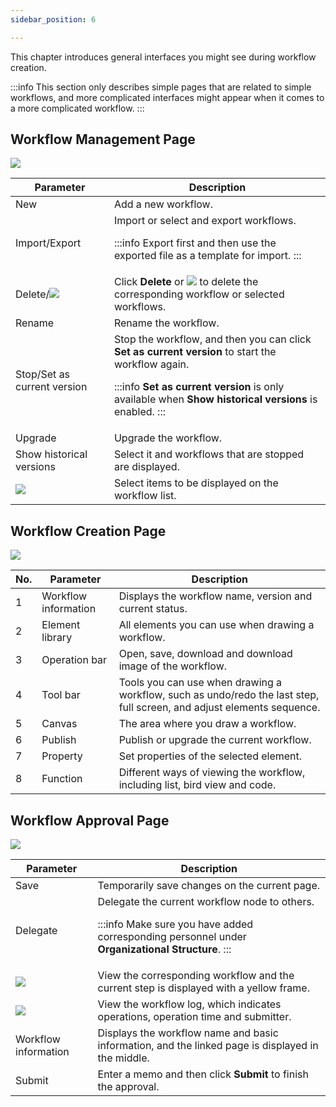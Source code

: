 ```yaml
---
sidebar_position: 6

---
```


This chapter introduces general interfaces you might see during workflow creation.

:::info
This section only describes simple pages that are related to simple workflows, and more complicated interfaces might appear when it comes to a more complicated workflow.
:::


## Workflow Management Page

<img src="https://wordpressfreezonex.oss-accelerate.aliyuncs.com/workflow/13.png" />

<table>
<colgroup>
<col style={{ width: "29.325513196480934%" }} />
<col style={{ width: "70.67448680351906%" }} />
</colgroup>
<thead>
<tr>
<th>
Parameter
</th>
<th>
Description
</th>
</tr>
</thead>
<tbody>
<tr>
<td>
New
</td>
<td>
Add a new workflow.
</td>
</tr>
<tr>
<td>
Import/Export
</td>
<td>
Import or select and export workflows.

:::info
Export first and then use the exported file as a template for import.
:::

</td>
</tr>
<tr>
<td>
Delete/<img src="https://wordpressfreezonex.oss-accelerate.aliyuncs.com/workflow/17.png"/>
</td>
<td>
Click <strong>Delete</strong> or <img src="https://wordpressfreezonex.oss-accelerate.aliyuncs.com/workflow/17.png"/> to delete the corresponding workflow or selected workflows.
</td>
</tr>
<tr>
<td>
Rename
</td>
<td>
Rename the workflow.
</td>
</tr>
<tr>
<td>
Stop/Set as current version
</td>
<td>
Stop the workflow, and then you can click <strong>Set as current version</strong> to start the workflow again.

:::info
<strong>Set as current version</strong> is only available when <strong>Show historical versions</strong> is enabled.
:::

</td>
</tr>
<tr>
<td>
Upgrade
</td>
<td>
Upgrade the workflow.
</td>
</tr>
<tr>
<td>
Show historical versions
</td>
<td>
Select it and workflows that are stopped are displayed.
</td>
</tr>
<tr>
<td>
<img src="https://wordpressfreezonex.oss-accelerate.aliyuncs.com/workflow/18.png"/>
</td>
<td>
Select items to be displayed on the workflow list.
</td>
</tr>
</tbody>
</table>

## Workflow Creation Page


<img src="https://wordpressfreezonex.oss-accelerate.aliyuncs.com/workflow/14.png" />

<table>

<colgroup>
<col style={{ width: "15%" }} />
<col style={{ width: "25%" }} />
<col style={{ width: "60%" }} />
</colgroup>
<thead>
<tr>
<th>No.</th>
<th>
Parameter
</th>
<th>
Description
</th>
</tr>
</thead>
<tbody>
<tr>
<td>1</td>
<td>
Workflow information
</td>
<td>
Displays the workflow name, version and current status.
</td>
</tr>
<tr>
<td>2</td>
<td>
Element library
</td>
<td>
All elements you can use when drawing a workflow.
</td>
</tr>
<tr>
<td>3</td>
<td>
Operation bar
</td>
<td>
Open, save, download and download image of the workflow.
</td>
</tr>
<tr>
<td>4</td>
<td>
Tool bar
</td>
<td>
Tools you can use when drawing a workflow, such as undo/redo the last step, full screen, and adjust elements sequence.
</td>
</tr>
<tr>
<td>5</td>
<td>
Canvas
</td>
<td>
The area where you draw a workflow.
</td>
</tr>
<tr>
<td>6</td>
<td>
Publish
</td>
<td>
Publish or upgrade the current workflow.
</td>
</tr>
<tr>
<td>7</td>
<td>
Property
</td>
<td>
Set properties of the selected element.
</td>
</tr>
<tr>
<td>8</td>
<td>
Function
</td>
<td>
Different ways of viewing the workflow, including list, bird view and code.
</td>
</tr>
</tbody>
</table>

## Workflow Approval Page


<img src="https://wordpressfreezonex.oss-accelerate.aliyuncs.com/workflow/15.png" />

<table>

<colgroup>
<col style={{ width: "25%" }} />
<col style={{ width: "75%" }} />
</colgroup>
<thead>
<tr>
<th>
Parameter
</th>
<th>
Description
</th>
</tr>
</thead>
<tbody>
<tr>
<td>
Save
</td>
<td>
Temporarily save changes on the current page.
</td>
</tr>
<tr>
<td>
Delegate
</td>
<td>
Delegate the current workflow node to others.

:::info
Make sure you have added corresponding personnel under <strong>Organizational Structure</strong>.
:::

</td>
</tr>
<tr>
<td>
<img src="https://wordpressfreezonex.oss-accelerate.aliyuncs.com/workflow/19.png"/>
</td>
<td>
View the corresponding workflow and the current step is displayed with a yellow frame.
</td>
</tr>
<tr>
<td>
<img src="https://wordpressfreezonex.oss-accelerate.aliyuncs.com/workflow/20.png"/>
</td>
<td>
View the workflow log, which indicates operations, operation time and submitter.
</td>
</tr>
<tr>
<td>
Workflow information
</td>
<td>
Displays the workflow name and basic information, and the linked page is displayed in the middle.
</td>
</tr>
<tr>
<td>
Submit
</td>
<td>
Enter a memo and then click <strong>Submit</strong> to finish the approval.
</td>
</tr>
</tbody>
</table>
